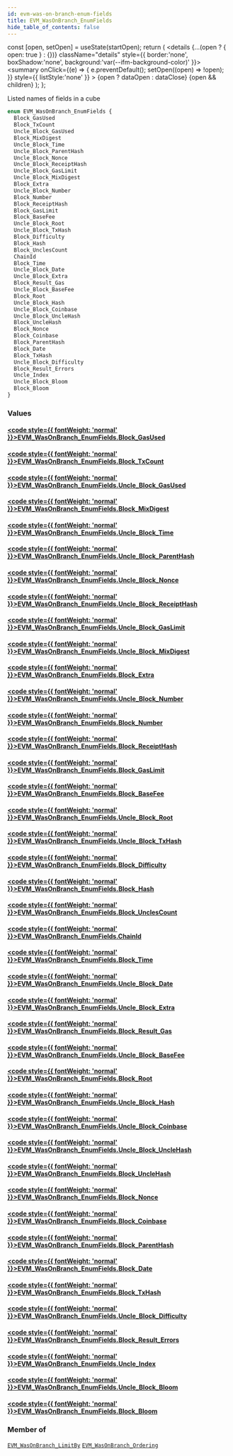 ```yaml
---
id: evm-was-on-branch-enum-fields
title: EVM_WasOnBranch_EnumFields
hide_table_of_contents: false
---
```







  const [open, setOpen] = useState(startOpen);
  return (
    <details {...(open ? { open: true } : {})} className="details" style={{ border:'none', boxShadow:'none', background:'var(--ifm-background-color)' }}>
      <summary
        onClick={(e) => {
          e.preventDefault();
          setOpen((open) => !open);
        }}
        style={{ listStyle:'none' }}
      >
      {open ? dataOpen : dataClose}
      </summary>
      {open && children}
    </details>
  );
};




Listed names of fields in a cube


```graphql
enum EVM_WasOnBranch_EnumFields {
  Block_GasUsed
  Block_TxCount
  Uncle_Block_GasUsed
  Block_MixDigest
  Uncle_Block_Time
  Uncle_Block_ParentHash
  Uncle_Block_Nonce
  Uncle_Block_ReceiptHash
  Uncle_Block_GasLimit
  Uncle_Block_MixDigest
  Block_Extra
  Uncle_Block_Number
  Block_Number
  Block_ReceiptHash
  Block_GasLimit
  Block_BaseFee
  Uncle_Block_Root
  Uncle_Block_TxHash
  Block_Difficulty
  Block_Hash
  Block_UnclesCount
  ChainId
  Block_Time
  Uncle_Block_Date
  Uncle_Block_Extra
  Block_Result_Gas
  Uncle_Block_BaseFee
  Block_Root
  Uncle_Block_Hash
  Uncle_Block_Coinbase
  Uncle_Block_UncleHash
  Block_UncleHash
  Block_Nonce
  Block_Coinbase
  Block_ParentHash
  Block_Date
  Block_TxHash
  Uncle_Block_Difficulty
  Block_Result_Errors
  Uncle_Index
  Uncle_Block_Bloom
  Block_Bloom
}
```




### Values

#### [<code style={{ fontWeight: 'normal' }}>EVM_WasOnBranch_EnumFields.<b>Block_GasUsed</b></code>](#) 
> 
> 

#### [<code style={{ fontWeight: 'normal' }}>EVM_WasOnBranch_EnumFields.<b>Block_TxCount</b></code>](#) 
> 
> 

#### [<code style={{ fontWeight: 'normal' }}>EVM_WasOnBranch_EnumFields.<b>Uncle_Block_GasUsed</b></code>](#) 
> 
> 

#### [<code style={{ fontWeight: 'normal' }}>EVM_WasOnBranch_EnumFields.<b>Block_MixDigest</b></code>](#) 
> 
> 

#### [<code style={{ fontWeight: 'normal' }}>EVM_WasOnBranch_EnumFields.<b>Uncle_Block_Time</b></code>](#) 
> 
> 

#### [<code style={{ fontWeight: 'normal' }}>EVM_WasOnBranch_EnumFields.<b>Uncle_Block_ParentHash</b></code>](#) 
> 
> 

#### [<code style={{ fontWeight: 'normal' }}>EVM_WasOnBranch_EnumFields.<b>Uncle_Block_Nonce</b></code>](#) 
> 
> 

#### [<code style={{ fontWeight: 'normal' }}>EVM_WasOnBranch_EnumFields.<b>Uncle_Block_ReceiptHash</b></code>](#) 
> 
> 

#### [<code style={{ fontWeight: 'normal' }}>EVM_WasOnBranch_EnumFields.<b>Uncle_Block_GasLimit</b></code>](#) 
> 
> 

#### [<code style={{ fontWeight: 'normal' }}>EVM_WasOnBranch_EnumFields.<b>Uncle_Block_MixDigest</b></code>](#) 
> 
> 

#### [<code style={{ fontWeight: 'normal' }}>EVM_WasOnBranch_EnumFields.<b>Block_Extra</b></code>](#) 
> 
> 

#### [<code style={{ fontWeight: 'normal' }}>EVM_WasOnBranch_EnumFields.<b>Uncle_Block_Number</b></code>](#) 
> 
> 

#### [<code style={{ fontWeight: 'normal' }}>EVM_WasOnBranch_EnumFields.<b>Block_Number</b></code>](#) 
> 
> 

#### [<code style={{ fontWeight: 'normal' }}>EVM_WasOnBranch_EnumFields.<b>Block_ReceiptHash</b></code>](#) 
> 
> 

#### [<code style={{ fontWeight: 'normal' }}>EVM_WasOnBranch_EnumFields.<b>Block_GasLimit</b></code>](#) 
> 
> 

#### [<code style={{ fontWeight: 'normal' }}>EVM_WasOnBranch_EnumFields.<b>Block_BaseFee</b></code>](#) 
> 
> 

#### [<code style={{ fontWeight: 'normal' }}>EVM_WasOnBranch_EnumFields.<b>Uncle_Block_Root</b></code>](#) 
> 
> 

#### [<code style={{ fontWeight: 'normal' }}>EVM_WasOnBranch_EnumFields.<b>Uncle_Block_TxHash</b></code>](#) 
> 
> 

#### [<code style={{ fontWeight: 'normal' }}>EVM_WasOnBranch_EnumFields.<b>Block_Difficulty</b></code>](#) 
> 
> 

#### [<code style={{ fontWeight: 'normal' }}>EVM_WasOnBranch_EnumFields.<b>Block_Hash</b></code>](#) 
> 
> 

#### [<code style={{ fontWeight: 'normal' }}>EVM_WasOnBranch_EnumFields.<b>Block_UnclesCount</b></code>](#) 
> 
> 

#### [<code style={{ fontWeight: 'normal' }}>EVM_WasOnBranch_EnumFields.<b>ChainId</b></code>](#) 
> 
> 

#### [<code style={{ fontWeight: 'normal' }}>EVM_WasOnBranch_EnumFields.<b>Block_Time</b></code>](#) 
> 
> 

#### [<code style={{ fontWeight: 'normal' }}>EVM_WasOnBranch_EnumFields.<b>Uncle_Block_Date</b></code>](#) 
> 
> 

#### [<code style={{ fontWeight: 'normal' }}>EVM_WasOnBranch_EnumFields.<b>Uncle_Block_Extra</b></code>](#) 
> 
> 

#### [<code style={{ fontWeight: 'normal' }}>EVM_WasOnBranch_EnumFields.<b>Block_Result_Gas</b></code>](#) 
> 
> 

#### [<code style={{ fontWeight: 'normal' }}>EVM_WasOnBranch_EnumFields.<b>Uncle_Block_BaseFee</b></code>](#) 
> 
> 

#### [<code style={{ fontWeight: 'normal' }}>EVM_WasOnBranch_EnumFields.<b>Block_Root</b></code>](#) 
> 
> 

#### [<code style={{ fontWeight: 'normal' }}>EVM_WasOnBranch_EnumFields.<b>Uncle_Block_Hash</b></code>](#) 
> 
> 

#### [<code style={{ fontWeight: 'normal' }}>EVM_WasOnBranch_EnumFields.<b>Uncle_Block_Coinbase</b></code>](#) 
> 
> 

#### [<code style={{ fontWeight: 'normal' }}>EVM_WasOnBranch_EnumFields.<b>Uncle_Block_UncleHash</b></code>](#) 
> 
> 

#### [<code style={{ fontWeight: 'normal' }}>EVM_WasOnBranch_EnumFields.<b>Block_UncleHash</b></code>](#) 
> 
> 

#### [<code style={{ fontWeight: 'normal' }}>EVM_WasOnBranch_EnumFields.<b>Block_Nonce</b></code>](#) 
> 
> 

#### [<code style={{ fontWeight: 'normal' }}>EVM_WasOnBranch_EnumFields.<b>Block_Coinbase</b></code>](#) 
> 
> 

#### [<code style={{ fontWeight: 'normal' }}>EVM_WasOnBranch_EnumFields.<b>Block_ParentHash</b></code>](#) 
> 
> 

#### [<code style={{ fontWeight: 'normal' }}>EVM_WasOnBranch_EnumFields.<b>Block_Date</b></code>](#) 
> 
> 

#### [<code style={{ fontWeight: 'normal' }}>EVM_WasOnBranch_EnumFields.<b>Block_TxHash</b></code>](#) 
> 
> 

#### [<code style={{ fontWeight: 'normal' }}>EVM_WasOnBranch_EnumFields.<b>Uncle_Block_Difficulty</b></code>](#) 
> 
> 

#### [<code style={{ fontWeight: 'normal' }}>EVM_WasOnBranch_EnumFields.<b>Block_Result_Errors</b></code>](#) 
> 
> 

#### [<code style={{ fontWeight: 'normal' }}>EVM_WasOnBranch_EnumFields.<b>Uncle_Index</b></code>](#) 
> 
> 

#### [<code style={{ fontWeight: 'normal' }}>EVM_WasOnBranch_EnumFields.<b>Uncle_Block_Bloom</b></code>](#) 
> 
> 

#### [<code style={{ fontWeight: 'normal' }}>EVM_WasOnBranch_EnumFields.<b>Block_Bloom</b></code>](#) 
> 
> 



### Member of

[`EVM_WasOnBranch_LimitBy`](/docs/graphql-reference/inputs/evm-was-on-branch-limit-by)  <Badge class="secondary" text="input"/><Bullet />[`EVM_WasOnBranch_Ordering`](/docs/graphql-reference/inputs/evm-was-on-branch-ordering)  <Badge class="secondary" text="input"/>

